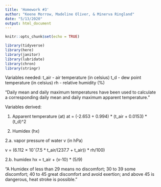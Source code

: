 ```yaml
---
title: 'Homework #3'
author: "Keene Morrow, Madeline Oliver, & Minerva Ringland"
date: "5/13/2020"
output: html_document
---
```


```r
knitr::opts_chunk$set(echo = TRUE)

library(tidyverse)
library(here)
library(janitor)
library(lubridate)
library(chron)
library(stringr)
```



Variables needed:
t_air - air temperature (in celsius)
t_d - dew point temperature (in celsius)
rh - relative humidity (%)

"Daily mean and daily maximum temperatures have been used to calculate a corresponding daily mean and daily maximum apparent temperature."

Variables derived:

1. Apparent temperature (at)
at = (-2.653 + 0.994) * (t_air + 0.0153) * (t_d)^2


2. Humidex (hx)

2.a. vapor pressure of water v (in hPa)

v = (6.112 × 10ˆ(7.5 * t_air/(237.7 + t_air)) * rh/100) 

2.b. humidex
hx = t_air + (v-10) * (5/9)



"A Humidex of less than 29 means no discomfort; 30 to 39 some discomfort; 40 to 45 great discomfort and avoid exertion; and above 45 is dangerous, heat stroke is possible." 


